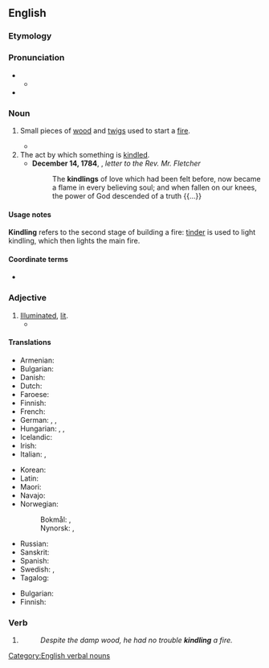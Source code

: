 ==English==
{{wikipedia|Firelighting}}

===Etymology===
{{suffix|en|kindle|ing}}

===Pronunciation===
* {{IPA|en|/ˈkɪnd.lɪŋ/}}
** {{audio|en|LL-Q1860 (eng)-Vealhurl-kindling.wav|Audio (UK)}}
* {{rhymes|en|ɪndlɪŋ|s=2}}

===Noun===
{{en-noun|~}}

# Small pieces of [[wood]] and [[twigs]] used to start a [[fire]].
#: {{ux|en|Go and collect some '''kindling'''.}}
#* {{RQ:Chambers Younger Set|III|passage=When the flames at last began to flicker and subside, his lids fluttered, then drooped ; but he had lost all reckoning of time when he opened them again to find Miss Erroll in furs kneeling on the hearth and heaping '''kindling''' on the coals, and her pretty little Alsatian maid beside her, laying a log across the andirons.}}
# The act by which something is [[kindle]]d.
#* '''December 14, 1784''', {{w|Hester Rogers}}, ''letter to the Rev. Mr. Fletcher''
#*: The '''kindlings''' of love which had been felt before, now became a flame in every believing soul; and when fallen on our knees, the power of God descended of a truth {{...}}

====Usage notes====
'''Kindling''' refers to the second stage of building a fire: [[tinder]] is used to light kindling, which then lights the main fire.

====Coordinate terms====
* {{l|en|tinder}}

===Adjective===
{{en-adj}}

# [[illuminated|Illuminated]], [[lit]].
#* {{quote-book|en|year=1827|author={{w|Lydia Sigourney}}|title=Poems|section="Ye shall seek me in the Morning, but I shall not be,"|page=52|text=The morning o'er the gilded grove<br>Bright on the '''kindling''' landscape fell,..}}

====Translations====
{{trans-top|pieces of wood and twigs used to start a fire}}
* Armenian: {{t+|hy|կպչան|sc=Armn}}
* Bulgarian: {{t+|bg|подпалки|f-p}}
* Danish: {{t|da|optændingsmateriale}}
* Dutch: {{t+|nl|aanmaakhout}}
* Faroese: {{t|fo|kykingartilfar}}
* Finnish: {{t|fi|syttöpuu}}
* French: {{t+|fr|petit bois|m}}
* German: {{t|de|Anmachholz|n}}, {{t|de|Anzündholz|n}}, {{t+|de|Kleinholz|n}}
* Hungarian: {{t+|hu|gyújtós}}, {{t+|hu|aprófa}}, {{t+|hu|alágyújtós}}
* Icelandic: {{t|is|uppkveikja|f}}
* Irish: {{t|ga|brosna|m}}
* Italian: {{t+|it|esca|f}}, {{t+|it|accelerante|m}}
{{trans-mid}}
* Korean: {{t|ko|불쏘시개 }}
* Latin: {{t|la|fōmes|f}}
* Maori: {{t|mi|toutou}}
* Navajo: {{t|nv|chizh}}
* Norwegian:
*: Bokmål: {{t|nb|opptenningsved}}, {{t+|nb|kveike}}
*: Nynorsk: {{t|nn|nøringsved}}, {{t|nn|kveike}}
* Russian: {{t+|ru|растопка|f}}
* Sanskrit: {{t+|sa|इन्धन|n}}
* Spanish: {{t+|es|astillas|f-p}}
* Swedish: {{t|sv|tändved|c}}, {{t|sv|tändmaterial|n}}
* Tagalog: {{t|tl|panduop}}
{{trans-bottom}}

{{trans-top|act}}
* Bulgarian: {{t|bg|разпалване|n}}
* Finnish: {{t+|fi|sytytys}}
{{trans-mid}}
{{trans-bottom}}

===Verb===
{{head|en|verb form}}

# {{present participle of|en|kindle|nocat=1}}
#: ''Despite the damp wood, he had no trouble '''kindling''' a fire.''

[[Category:English verbal nouns]]